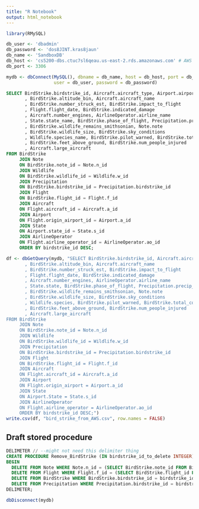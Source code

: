 ```yaml
---
title: "R Notebook"
output: html_notebook
---
```

```r
library(RMySQL)

db_user <- 'dbadmin'
db_password <- 'dos8JINT.kras8jaun'
db_name <- 'SandboxDB'
db_host <- 'cs5200-dbs.ctuc7sl6qeau.us-east-2.rds.amazonaws.com' # AWS Host
db_port <- 3306

mydb <- dbConnect(MySQL(), dbname = db_name, host = db_host, port = db_port,
                  user = db_user, password = db_password)
```

```sql
SELECT BirdStrike.birdstrike_id, Aircraft.aircraft_type, Airport.airport_name
       , BirdStrike.altitude_bin, Aircraft.aircraft_name
       , BirdStrike.number_struck_est, BirdStrike.impact_to_flight
       , Flight.flight_date, BirdStrike.indicated_damage
       , Aircraft.number_engines, AirlineOperator.airline_name
       , State.state_name, BirdStrike.phase_of_flight, Precipitation.precip_name
       , BirdStrike.wildlife_remains_smithsonian, Note.note
       , BirdStrike.wildlife_size, BirdStrike.sky_conditions
       , Wildlife.species_name, BirdStrike.pilot_warned, BirdStrike.total_cost
       , BirdStrike.feet_above_ground, BirdStrike.num_people_injured
       , Aircraft.large_aircraft
FROM BirdStrike
     JOIN Note
     ON BirdStrike.note_id = Note.n_id
     JOIN Wildlife
     ON BirdStrike.wildlife_id = Wildlife.w_id
     JOIN Precipitation
     ON BirdStrike.birdstrike_id = Precipitation.birdstrike_id
     JOIN Flight
     ON BirdStrike.flight_id = Flight.f_id
     JOIN Aircraft
     ON Flight.aircraft_id = Aircraft.a_id
     JOIN Airport
     ON Flight.origin_airport_id = Airport.a_id
     JOIN State
     ON Airport.state_id = State.s_id
     JOIN AirlineOperator
     ON Flight.airline_operator_id = AirlineOperator.ao_id
     ORDER BY birdstrike_id DESC;
```
```r
df <- dbGetQuery(mydb, "SELECT BirdStrike.birdstrike_id, Aircraft.aircraft_type, Airport.airport_name
       , BirdStrike.altitude_bin, Aircraft.aircraft_name
       , BirdStrike.number_struck_est, BirdStrike.impact_to_flight
       , Flight.flight_date, BirdStrike.indicated_damage
       , Aircraft.number_engines, AirlineOperator.airline_name
       , State.state, BirdStrike.phase_of_flight, Precipitation.precip_name
       , BirdStrike.wildlife_remains_smithsonian, Note.note
       , BirdStrike.wildlife_size, BirdStrike.sky_conditions
       , Wildlife.species, BirdStrike.pilot_warned, BirdStrike.total_cost
       , BirdStrike.feet_above_ground, BirdStrike.num_people_injured
       , Aircraft.large_aircraft
FROM BirdStrike
     JOIN Note
     ON BirdStrike.note_id = Note.n_id
     JOIN Wildlife
     ON BirdStrike.wildlife_id = Wildlife.w_id
     JOIN Precipitation
     ON BirdStrike.birdstrike_id = Precipitation.birdstrike_id
     JOIN Flight
     ON BirdStrike.flight_id = Flight.f_id
     JOIN Aircraft
     ON Flight.aircraft_id = Aircraft.a_id
     JOIN Airport
     ON Flight.origin_airport = Airport.a_id
     JOIN State
     ON Airport.State = State.s_id
     JOIN AirlineOperator
     ON Flight.airline_operator = AirlineOperator.ao_id
     ORDER BY birdstrike_id DESC;")
write.csv(df, "bird_strike_from_AWS.csv", row.names = FALSE)

```

## Draft stored procedure
```sql
DELIMETER // --might not need this delimiter thing
CREATE PROCEDURE Remove_BirdStrike (IN birdstrike_id_to_delete INTEGER)
BEGIN
  DELETE FROM Note WHERE Note.n_id = (SELECT BirdStrike.note_id FROM BirdStrike WHERE BirdStrike.birdstrike_id = birdstrike_id_to_delete)//
  DELETE FROM Flight WHERE Flight.f_id = (SELECT BirdStrike.flight_id FROM BirdStrike WHERE BirdStrike.birdstrike_id = birdstrike_id_to_delete)//
  DELETE FROM BirdStrike WHERE BirdStrike.birdstrike_id = birdstrike_id_to_delete//
  DELETE FROM Precipitation WHERE Precipitation.birdstrike_id = birdstrike_id_to_delete//
DELIMETER;
```


```r
dbDisconnect(mydb)
```

